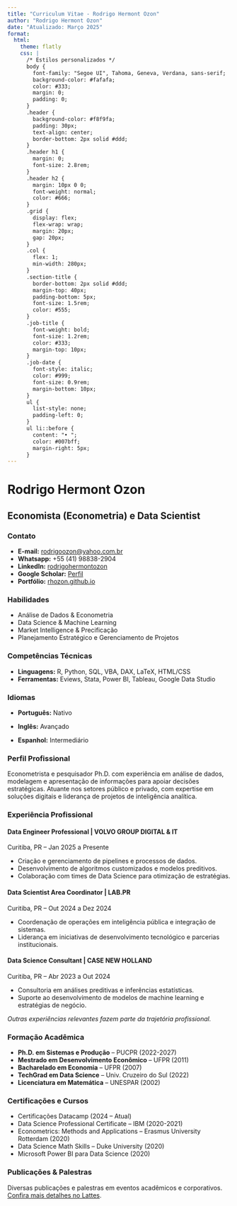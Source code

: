 ```yaml
---
title: "Curriculum Vitae - Rodrigo Hermont Ozon"
author: "Rodrigo Hermont Ozon"
date: "Atualizado: Março 2025"
format:
  html:
    theme: flatly
    css: |
      /* Estilos personalizados */
      body {
        font-family: "Segoe UI", Tahoma, Geneva, Verdana, sans-serif;
        background-color: #fafafa;
        color: #333;
        margin: 0;
        padding: 0;
      }
      .header {
        background-color: #f8f9fa;
        padding: 30px;
        text-align: center;
        border-bottom: 2px solid #ddd;
      }
      .header h1 {
        margin: 0;
        font-size: 2.8rem;
      }
      .header h2 {
        margin: 10px 0 0;
        font-weight: normal;
        color: #666;
      }
      .grid {
        display: flex;
        flex-wrap: wrap;
        margin: 20px;
        gap: 20px;
      }
      .col {
        flex: 1;
        min-width: 280px;
      }
      .section-title {
        border-bottom: 2px solid #ddd;
        margin-top: 40px;
        padding-bottom: 5px;
        font-size: 1.5rem;
        color: #555;
      }
      .job-title {
        font-weight: bold;
        font-size: 1.2rem;
        color: #333;
        margin-top: 10px;
      }
      .job-date {
        font-style: italic;
        color: #999;
        font-size: 0.9rem;
        margin-bottom: 10px;
      }
      ul {
        list-style: none;
        padding-left: 0;
      }
      ul li::before {
        content: "• ";
        color: #007bff;
        margin-right: 5px;
      }
---
```


<div class="header">
  <h1>Rodrigo Hermont Ozon</h1>
  <h2>Economista (Econometria) e Data Scientist</h2>
</div>

<div class="grid">
  
  <!-- Coluna da esquerda -->
  <div class="col">
  
### Contato

- **E-mail:** [rodrigoozon@yahoo.com.br](mailto:rodrigoozon@yahoo.com.br)
- **Whatsapp:** +55 (41) 98838-2904
- **LinkedIn:** [rodrigohermontozon](https://www.linkedin.com/in/rodrigohermontozon/)
- **Google Scholar:** [Perfil](https://scholar.google.com/citations?hl=en&user=hPcIR9oAAAAJ)
- **Portfólio:** [rhozon.github.io](https://rhozon.github.io/)

### Habilidades

- Análise de Dados & Econometria
- Data Science & Machine Learning
- Market Intelligence & Precificação
- Planejamento Estratégico e Gerenciamento de Projetos

### Competências Técnicas

- **Linguagens:** R, Python, SQL, VBA, DAX, LaTeX, HTML/CSS
- **Ferramentas:** Eviews, Stata, Power BI, Tableau, Google Data Studio

### Idiomas

- **Português:** Nativo
- **Inglês:** Avançado
- **Espanhol:** Intermediário

  </div>
  
  <!-- Coluna da direita -->
  <div class="col">
  
### Perfil Profissional

Econometrista e pesquisador Ph.D. com experiência em análise de dados, modelagem e apresentação de informações para apoiar decisões estratégicas. Atuante nos setores público e privado, com expertise em soluções digitais e liderança de projetos de inteligência analítica.

### Experiência Profissional

#### Data Engineer Professional | VOLVO GROUP DIGITAL & IT  
<span class="job-date">Curitiba, PR – Jan 2025 a Presente</span>

- Criação e gerenciamento de pipelines e processos de dados.
- Desenvolvimento de algoritmos customizados e modelos preditivos.
- Colaboração com times de Data Science para otimização de estratégias.

#### Data Scientist Area Coordinator | LAB.PR  
<span class="job-date">Curitiba, PR – Out 2024 a Dez 2024</span>

- Coordenação de operações em inteligência pública e integração de sistemas.
- Liderança em iniciativas de desenvolvimento tecnológico e parcerias institucionais.

#### Data Science Consultant | CASE NEW HOLLAND  
<span class="job-date">Curitiba, PR – Abr 2023 a Out 2024</span>

- Consultoria em análises preditivas e inferências estatísticas.
- Suporte ao desenvolvimento de modelos de machine learning e estratégias de negócio.

*Outras experiências relevantes fazem parte da trajetória profissional.*

### Formação Acadêmica

- **Ph.D. em Sistemas e Produção** – PUCPR (2022-2027)
- **Mestrado em Desenvolvimento Econômico** – UFPR (2011)
- **Bacharelado em Economia** – UFPR (2007)
- **TechGrad em Data Science** – Univ. Cruzeiro do Sul (2022)
- **Licenciatura em Matemática** – UNESPAR (2002)

### Certificações e Cursos

- Certificações Datacamp (2024 – Atual)
- Data Science Professional Certificate – IBM (2020-2021)
- Econometrics: Methods and Applications – Erasmus University Rotterdam (2020)
- Data Science Math Skills – Duke University (2020)
- Microsoft Power BI para Data Science (2020)

### Publicações & Palestras

Diversas publicações e palestras em eventos acadêmicos e corporativos.  
[Confira mais detalhes no Lattes](http://lattes.cnpq.br/3532649625879285).

  </div>
  
</div>


